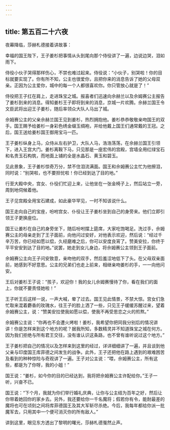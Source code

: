 ```yaml
---
---
---
```

title: 第五百二十六夜
---






夜幕降临，莎赫札德接着讲故事：





幸福的国王陛下，王子姜杉把事情从头到尾向那个侍役讲了一遍，边说边哭，泪如雨下。

侍役小伙子哭得那样伤心，不禁也难过起来。侍役说：“小伙子，别哭啦！你的目标就要实现了。你有所不知，公主也很爱你，且把你来的消息告诉了她的父母双亲。正因为公主爱你，城中的每一个人都很喜欢你。你只管放心就是了！”

侍役把王子扛在肩上，走进珠宝之城。报喜者们迅速向佘赫兰以及佘姆赛公主报告了姜杉到来的消息。得知姜杉王子即将到来的消息，京城一片欢腾。佘赫兰国王令文臣武将出迎王子姜杉，随后率领众大队人马出了城。

佘姆赛公主的父亲佘赫兰国王见到姜杉，热烈拥抱他。姜杉恭恭敬敬亲吻国王的双手。国王赐予给姜杉一身彩色绣金缀玉绸袍，并给他戴上国王们通常戴的王冠。之后，国王送给姜杉国王御用宝马一匹。

王子姜杉纵身上马，众侍从左右护卫，大队人马，浩浩荡荡，在佘赫兰国王引领下，进入王宫大门。姜杉离鞍下马，只见那是一座宏伟的宫殿，宫墙全用红绿宝石和名贵玉石构筑，而地面上铺的全是水晶石、黄玉和碧玉。

见此景象，王子姜杉惊奇万分，禁不住泪流满面。国王和佘姆赛公主忙为他擦泪，同时说：“别哭啦，也不要担忧啦！你已经到达了目的地。”

行至大殿中央，宫女、仆役们忙迎上来，让他坐在一张金椅子上，然后站立一旁，周到地伺候着他。

王子见宫殿全用宝石建成，如此豪华罕见，一时不知该说什么。

国王走向自己的宝座，吩咐宫女、仆役让王子姜杉坐到自己的身旁来。他们立即引领王子更换座位。

国王让姜杉在自己的身旁坐下，随后吩咐摆上筵席，大家吃饱喝足。洗过手，佘姆赛公主的母亲走到了王子面前，向他问过安好，对他表示欢迎，然后说：“经过千辛万苦，你已经如愿以偿，久经磨难之后，你可以安度良宵了。赞美安拉，你终于平平安安到达了目的地。”说罢，她走到女儿身边，将佘姆赛公主领到王子面前。

佘姆赛公主向王子问安致意，亲吻他的双手，然后羞涩地低下了头。在父母双亲面前，她感到不好意思。公主的兄弟们也走上前来，相继亲吻姜杉的手，一一向他问安。

王后对姜杉王子说：“孩子，欢迎你！我的女儿佘姆赛慢待了你，看在我们的面上，你就不要责怪她啦！”

王子听王后这样一说，一声大喊，晕了过去。国王见此情景，不禁大惊。宫女们急忙取来混着麝香的玫瑰水，往王子的脸上洒了一些，只见王子缓缓苏醒过来，望着佘姆赛公主，说：“赞美安拉使我如愿以偿，使我不再受思恋之火的煎熬。”

佘姆赛公主说：“你再也不会遭火烤啦！姜杉，我希望你把同我分别后的情况讲讲！你是怎样来到这个地方的呢？据我所知，多数精灵并不知道珠宝之城在何方。因为我们拒绝与所有君王交往，没有谁认识这条路，也不曾有谁听说过这个地方。”

王子姜杉把自己的情况以及怎样来到这里的经过，详详细细讲了一遍，并且谈到他父亲与印度国王库菲德之间发生的战争。此外，王子还把他在路上遇到的艰难困苦及看到的种种惊险与奇观讲了一遍。王子对公主说：“喂，佘姆赛公主，所有这些，都是为了你呀，我的小姐！”

国王说：“姜杉，如今你的目的已经达到，我将把佘姆赛公主许配给你。”王子一听，兴奋不已。

国王说：“下个月，我就为你们举行婚礼庆典，让你与公主结为百年之好，然后让你带着她回你的家乡去。另外，我还要给你一千名魔将；假若你有令，能耐最差的魔将也可在顷刻之间将库菲德国王及其大军斩尽杀绝。今后，我每年都给你派一批魔军去，只用其中一个便可消灭你的所有敌人。”





讲到这里，眼见东方透出了黎明的曙光，莎赫札德戛然止声。